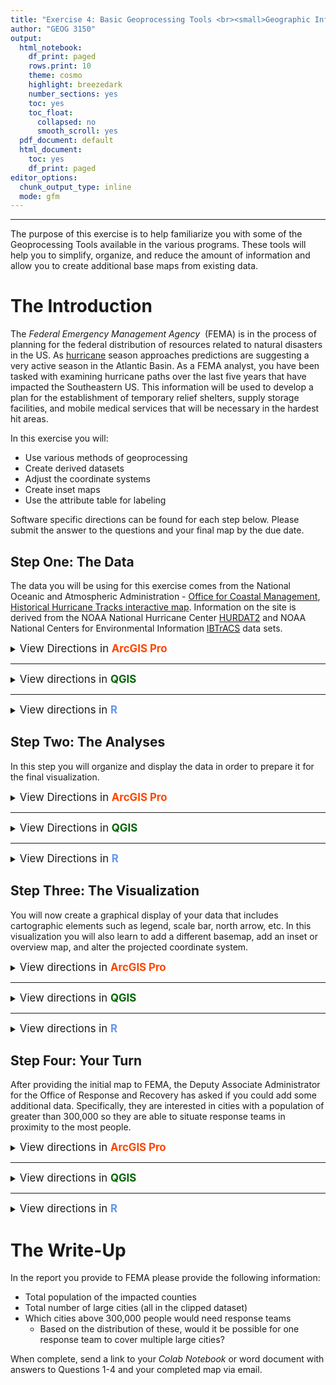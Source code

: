 ```yaml
---
title: "Exercise 4: Basic Geoprocessing Tools <br><small>Geographic Information Systems 1 Lab</small></br>"
author: "GEOG 3150"
output:
  html_notebook:
    df_print: paged
    rows.print: 10
    theme: cosmo
    highlight: breezedark
    number_sections: yes
    toc: yes
    toc_float:
      collapsed: no
      smooth_scroll: yes
  pdf_document: default
  html_document:
    toc: yes
    df_print: paged
editor_options:
  chunk_output_type: inline
  mode: gfm
---
```


```{=html}
<style type="text/css">

h1.title {
  font-size: 40px;
  font-family: "Times New Roman", Times, serif;
  color: DarkBlue;
  text-align: center;
}
h4.author { /* Header 4 - and the author and data headers use this too  */
  font-size: 20px;
  font-family: "Times New Roman", Times, serif;
  color: DarkBlue;
  text-align: center;
}

.zoom {
  transform-origin: 40% 50% 0;
  transition: transform .2s;
  margin: 0 auto;
}
.zoom img{
	width:auto;
	height:auto;	
}
.zoom:hover {
  transform: scale(2);
}

th, td {padding: 5px;}

</style>
```
<hr></hr>

The purpose of this exercise is to help familiarize you with some of the Geoprocessing Tools available in the various programs. These tools will help you to simplify, organize, and reduce the amount of information and allow you to create additional base maps from existing data.

# The Introduction

The _Federal Emergency Management Agency_&nbsp; (FEMA) is in the process of planning for the federal distribution of resources related to natural disasters in the US. As [hurricane](https://www.noaa.gov/news-release/noaa-predicts-another-active-atlantic-hurricane-season) season approaches predictions are suggesting a very active season in the Atlantic Basin. As a FEMA analyst, you have been tasked with examining hurricane paths over the last five years that have impacted the Southeastern US. This information will be used to develop a plan for the establishment of temporary relief shelters, supply storage facilities, and mobile medical services that will be necessary in the hardest hit areas.

In this exercise you will:

-   Use various methods of geoprocessing
-   Create derived datasets
-   Adjust the coordinate systems
-   Create inset maps
-   Use the attribute table for labeling

Software specific directions can be found for each step below. Please submit the answer to the questions and your final map by the due date.

## Step One: The Data

The data you will be using for this exercise comes from the National Oceanic and Atmospheric Administration - [Office for Coastal Management](https://coast.noaa.gov/), [Historical Hurricane Tracks interactive map](https://coast.noaa.gov/hurricanes/). Information on the site is derived from the NOAA National Hurricane Center [HURDAT2](https://www.nhc.noaa.gov/data/#hurdat) and NOAA National Centers for Environmental Information [IBTrACS](https://www.ncdc.noaa.gov/ibtracs/) data sets.

<details>
<summary><big>View Directions in <b> [ArcGIS Pro]{style="color:#ff4500"} </b></big></summary>

As you have done with each of the previous exercises, [Exercise 2](https://chrismgentry.github.io/GIS1-Exercise-2/) and [Exercise 3](https://chrismgentry.github.io/GIS1-Exercise-3/), you will begin by launching **[ArcGIS Pro]{style="color:#ff4500"}** from the start menu or dekstop shortcut. Select **Map** from _New > Blank Templates_ and on the resulting screen provide a name and location for your project. Remember it would be beneficial to keep all of these exercises in a single folder on your computer. 

With your screen now displaying the _World Topographic Map_&nbsp; and _World Hillshade_&nbsp; in the table of contents, navigate to GitHub and download **[all datasets for this exercise here](https://github.com/chrismgentry/GIS1-Exercise-4/tree/main/Data)** to your project folder and extract the data. If you have any questions on how to retrieve and extract the data refer to [Exercise 2, Step 1](https://chrismgentry.github.io/GIS1-Exercise-2/#11_Step_One:_The_Data) for detailed instructions.

Add the _states_, _counties_, and all _hurricanes_&nbsp; datasets to the map view. Remember that the layers in your _Table of Contents_&nbsp; are drawn in the order they appear. So the first item on the list will be the first show, followed, by the second and so on. Therefore, if you want certain datasets to be visible above all others it should be located at the top by clicking and dragging the data up or down in the list. For polygons, you can edit the fill and transparency (found under the appearance tab in effects) to allow for items underneath to be scene. For example, in the image below, the hurricane tracts are ordered by year and are situated on top of the county and state polygons. If the polygons were drawn first, the hurricane tracts would not be shown once they make landfall. In this example, the states polygons are displayed with a hollow fill and white border to allow for the counties to show through with their black borders.

<p align="center"><div class="zoom"><img src= "Images/arcgis-ex4-data.jpg" alt="Ex4 Datasets" style="width:100%"></div></p>

Refer back to previous exercises to review how to change the symbology for a given dataset. You should experiment with different order, fill, and transparencies to customize your view of the data.

Because FEMA is only interested in counties impacted by hurricanes, you need to select only the states that are intersected by the tracts. There are several ways to subset data in [ArcGIS Pro]{style="color:#ff4500"}. For this example we can select counties by name through a structured query language (SQL), we can use graphical tools to select data, and we can use geoprocessing tools to subset the data. Because this is a learning module, you will be learning several different techniques. While this might not necessarily be the quickest method, the purpose of this exercise is to introduce you to several tools you can use as appropriate in future projects. 

To continue gathering data for this exercise you are first going to isolate the data you want to select. In the _Table of Contents_ click the **List by Selection** button <img src= "Images/arcgis-list-selection-button.jpg" alt="List by Selection" width = "20" height = "20"> to show a list of the selectable datasets in the project. Because you should have a number of datasets in the project, to isolate only the states file, right-click on the _USA_States_Continental_&nbsp; and chose "Make this the only selectable layer". 

<p align="center"><div class="zoom"><img src= "Images/arcgis-make-selectable.png" alt="Make data selectable" style="width:100%"></div></p>

To begin, click the drop-down menu for _Select_&nbsp; on the _Map Tab_&nbsp; and choose **Lasso** from the drop-down menu and and use the cursor to draw a circle encompassing Alabama, Arkansas, Delaware, Florida, Georgia, Illinois, Indiana, Kentucky, Louisiana, Maryland, Mississippi, Missouri, New Jersey, North Carolina, Ohio, Pennsylvania, South Carolina, Tennessee, Virginia, and West Virginia. Your circle does not need to include all of the state, just a small portion. See the example below:

<p align="center"><div class="zoom"><img src= "Images/arcgis-lasso-select.png" alt="Lasso Select Tool" style="width:100%"></div></p>

With the states selected, return the Table of Contents to the "List by Drawing Order" button <img src= "Images/arcgis-list-draw-button.jpg" alt="List by Drawing Order" width = "20" height = "20"> and right-click on the _USA_States_Continental_&nbsp; dataset and choose **Data > Export Features** from the menu. In the resulting menu include the following options and click OK:

- _Input Features_ = USA_States_Continental
- _Output Location_ = Select a folder for the export. It it important that you do not click into the folder, simply click once to select and click OK (see example).
- _Output Name_ = choose a name for your file and add .shp behind it to create a shapefile.

<p align="center"><div class="zoom"><img src= "Images/arcgis-export-data.png" alt="Export Data" style="width:100%"></div></p>

When finished you should have the file added to your project. Another technique to isolate data is by using the **Clip** analysis tool. This tool can be used to cut out a piece of one dataset using one or more of the features in another dataset as a "cookie cutter". This is useful for creating a new dataset that contains a geographic subset of the features in another larger dataset.

<p align="center"><img src= "Images/arcgis-clip-illustration.png" alt="ArcGIS Pro Clip Illustration" width="515" height="202"><figcaption><small><b>Illustration from https://pro.arcgis.com/en/pro-app/latest/tool-reference/analysis/clip.htm</b></small></figcaption></p>

Under the _Analysis Tab_, click the **Tools** button <img src= "Images/arcgis-toolbox-button.jpg" alt="Geoprocessing Tools Button" width="20" height="20"> to open a geoprocessing search menu. In the search box at the top of the menu type in the word **Clip** and click enter. The first option will show "**Clip** (Analysis Tools)". Click on the tool to open the associated menu. In the new menu choose the following options from the drop-down menus and click Run :

- _Input Features_ = USA_Counties
- _Clip Features_ = ex4_States (or the name of the file for the selected states in the previous step)
- _Output Feature Class_ = choose a name for your file and add .shp behind it to create a shapefile.

<p align="center"><div class="zoom"><img src= "Images/arcgis-clip-tool.png" alt="Clip Analysis Tool" style="width:100%"></div></p>

This will create a dataset containing only the counties that are included within the states used as the selection. While the colors were altered to highlight the changes and additions to the project, you should now see a new dataset in your Table of Contents that only contains those counties. 

<p align="center"><div class="zoom"><img src= "Images/arcgis-clipped-data.png" alt="Clipped Counties" style="width:100%"></div><figcaption><small><b>Colors altered from previous images to highlight geoprocessing results.</b></small></figcaption></p>

Finally, while having the individual hurricane tracts can be important, for the purposes of this exercise you are going to use the **Merge** tool to combined all of the individual hurricane tracts into a single dataset. Similar to the previous step, click on the _Tools_&nbsp; button on the Analysis Tab and search for **Merge**. Click on "**Merge** (Data Management Tool)" and in the new window choose the following options from the drop-down menu and click run:

- _Input Datasets_ = Either from the drop-down menu or the _add many button_&nbsp; <img src= "Images/arcgis-add-many-button.jpg" alt="Add Many" width = "10" height = "10"> select all of the individual hurricane tracts. If using the "add many" button you will need to click the "add" link in the bottom right-hand corner of the input. If you use the drop-down menu the data will add automatically
- _Output Dataset_ = choose a name for your file and add .shp behind it to create a shapefile.

<p align="center"><div class="zoom"><img src= "Images/arcgis-merged-data.png" alt="Merged Hurricanes" style="width:100%"></div></p>

Now you can remove the _USA_Counties_&nbsp; and all the individual hurricane track files to reduce the clutter in your Table of Contents. To do this you simply right-click on the dataset in the Table of Contents and click _Remove_.

<big><b>Question No. 1</b></big>
<blockquote>
How many individual track segments are contained in the merged hurricane dataset?
</blockquote>

</details>
<hr></hr>

<details>
<summary><big>View directions in <b> [QGIS]{style="color: #006400"} </b></big></summary>

As you have done with each of the previous exercises, [Exercise 2](https://chrismgentry.github.io/GIS1-Exercise-2/) and [Exercise 3](https://chrismgentry.github.io/GIS1-Exercise-3/), you will begin by launching <b>[QGIS]{style="color: #006400"}</b> from the start menu, launchpad, or dekstop shortcut. Start with a _New Empty Project_&nbsp; and save it to your project folder. 

With your your empty project created, navigate to GitHub and download **[all datasets for this exercise here](https://github.com/chrismgentry/GIS1-Exercise-4/tree/main/Data)** to your project folder and extract the data. If you have any questions on how to retrieve and extract the data refer to [Exercise 2, Step 1](https://chrismgentry.github.io/GIS1-Exercise-2/#11_Step_One:_The_Data) for detailed instructions.

Add the _states_, _counties_, and all _hurricanes_&nbsp; datasets to the map view. Remember that the datasets in your _Layers_&nbsp;menu are drawn in the order they appear. So the first item on the list will be the first show, followed, by the second and so on. Therefore, if you want certain datasets to be visible above all others it should be located at the top by clicking and dragging the data up or down in the list. For polygons, you can edit the fill and transparency (found under the appearance tab in effects) to allow for items underneath to be scene. For example, in the image below, the hurricane tracts are ordered by year and are situated on top of the county and state polygons. If the polygons were drawn first, the hurricane tracts would not be shown once they make landfall. In this example, the states polygons are displayed with a hollow fill and white border to allow for the counties to show through with their black borders.

<p align="center"><div class="zoom"><img src= "Images/qgis-ex4-data.png" alt="Exercise 4 Datasets" style="width:100%"></div></p>

Refer back to previous exercises to review how to change the symbology for a given dataset. You should experiment with different order, fill, and transparencies to customize your view of the data.

Because FEMA is only interested in counties impacted by hurricanes, you need to select only the states that are intersected by the tracts. There are several ways to subset data in [QGIS]{style="color: #006400"}. For this example we can select counties by name through a structured query language (SQL), we can use graphical tools to select data, and we can use geoprocessing tools to subset the data. Because this is a learning module, you will be learning several different techniques. While this might not necessarily be the quickest method, the purpose of this exercise is to introduce you to several tools you can use as appropriate in future projects.

To continue gathering data for this exercise you are first going to isolate the data you want to select. Begin by clicking on the _USA_States_Continental_&nbsp; dataset to make it the only selectable layer. Next, suing the **Select Features ** tool <img src= "Images/qgis-select-features-tool.jpg" alt="Select Features Tool" width = "20" height = "20"> use the drop-down menu to choose **Select Features by Freehand**.

<p align="center"><img src= "Images/qgis-freehand-select-tool.jpg" alt="Freehand Select" style="width:50%"></p>

Single click on the map somewhere in the Gulf of Mexico and use the cursor to draw a circle encompassing Alabama, Arkansas, Delaware, Florida, Georgia, Illinois, Indiana, Kentucky, Louisiana, Maryland, Mississippi, Missouri, New Jersey, North Carolina, Ohio, Pennsylvania, South Carolina, Tennessee, Virginia, and West Virginia. Your circle does not need to include all of the state, just a small portion. After circling the selected states, single click again to finish the selection. See the example below:

<p align="center"><div class="zoom"><img src= "Images/qgis-data-selection-tool.png" alt="Data Selection" style="width:100%"></div></p>

If you make a mistake you can use the _Deselect Features_ button <img src= "Images/qgis-clear-selection-button.png" alt="Clear Select Features Tool" width = "20" height = "20"> to clear your selection and try again. With the states selected, return the Layers menu right/CRTL click on the USA_States_Continental dataset and choose **Export > Save Selected Features As...** from the menu. In the resulting menu include the following options and click OK:

- _Format_ = ESRI Shapefile
- _File name_ = choose a name and location for your file by clicking on the <img src= "Images/qgis-folder-select-button.jpg" alt="Select Folder and File Name" width = "20" height = "20"> button
- Leave all other options as the default

<p align="center"><div class="zoom"><img src= "Images/qgis-export-selection.png" alt="Export Data Selection" style="width:100%"></div></p>

When finished you should have the file added to your project. Another technique to isolate data is by using the **Clip** analysis tool. This tool can be used to cut out a piece of one dataset using one or more of the features in another dataset as a "cookie cutter". This is useful for creating a new dataset that contains a geographic subset of the features in another larger dataset.

<p align="center"><img src= "Images/arcgis-clip-illustration.png" alt="ArcGIS Pro Clip Illustration" width="515" height="202"><figcaption><small><b>Illustration from https://pro.arcgis.com/en/pro-app/latest/tool-reference/analysis/clip.htm</b></small></figcaption></p>

On the menu bar, select **Vector > Geoprocessing Tools > Clip** to open the clipping dialog box. Choose the following options and click Run at the bottom of the screen when finished:

- _Input layer_ = USA_Counties
- _Overlay layer_ = The file of selected states you created above
- _Clipped_ = When creating new datasets you can choose to leave this section a _Create temporoary layer_ or use the <img src= "Images/qgis-folder-select-button.jpg" alt="Select Folder and File Name" width = "20" height = "20"> button to choose _Save to File..._. Temporary layers are great when you need to create an intermediate layer you do not plan to retain for analysis. In this case, because we want to keep the file, it is best to save it as a new shapefile. Any temporary file created will be lost once you close the project.

<p align="center"><div class="zoom"><img src= "Images/qgis-clip-tool.png" alt="Clip" style="width:100%"></div></p>

This will create a dataset containing only the counties that are included within the states used as the selection. While the colors were altered to highlight the changes and additions to the project, you should now see the new dataset in your Layers menu that only contains those counties.

<p align="center"><div class="zoom"><img src= "Images/qgis-clipped-data.png" alt="Clipped Data" style="width:100%"></div><figcaption><small><b>Colors altered from previous images to highlight geoprocessing results.</b></small></figcaption></p>

Finally, while having the individual hurricane tracts can be important, for the purposes of this exercise you are going to use the **Merge vector layers** tool to combined all of the individual hurricane tracts into a single dataset. To locate this tool you will need to click the _Toolbox_&nbsp; button <img src= "Images/qgis-toolbox-button.jpg" alt="Processing Toolbox Button" width = "20" height = "20"> on the toolbar. This will open the **Processing Toolbox** side menu and allow you to search for merge.

Double click on the **Merge vector layers** tool and in the new window click the <img src= "Images/qgis-folder-select-button.jpg" alt="Select Folder and File Name" width = "20" height = "20"> button for the _Input layers_. The window will shift to allow you to select all of the individual hurricane track layers. When complete click the return arrow <img src= "Images/qgis-input-layers-return-button.jpg" alt="Select Folder and File Name" width = "20" height = "20"> to go back to the Merge Vector Layers dialog box. The _Input layers_&nbsp; should now say "5 inputs selected." Next, click the <img src= "Images/qgis-folder-select-button.jpg" alt="Select Folder and File Name" width = "20" height = "20"> button for the section that says _Merged_. While you could make this a temporary layer, it would be best to save the file similar to in the previous steps to retain access to the new dataset.

<p align="center"><div class="zoom"><img src= "Images/qgis-merge-dialog2.png" alt="Merged Vector Layers Dialog" style="width:100%"></div></p>

Now you can remove the _USA_Counties_&nbsp; and all the individual hurricane track files to reduce the clutter in your Layers menu. To do this you simply right/CRTL-click on the dataset in the Layers menu and click _Remove Layer_ or hiding the layer by unchecking the _hide layer_&nbsp; button <img src= "Images/qgis-hide-layer-button.jpg" alt="Hide Layer Button" width = "20" height = "20">. 

<p align="center"><div class="zoom"><img src= "Images/qgis-merged-data.png" alt="Merged Data Example" style="width:100%"></div></p>

<big><b>Question No. 1</b></big>
<blockquote>
How many individual track segments are contained in the merged hurricane dataset?
</blockquote>

</details>
<hr></hr>

<details><summary><big>View directions in <b> [R]{style="color: #6495ED"} </b></span></big></summary>
Before you begin, you will need to open the [Ex2 Colab Notebook](https://github.com/chrismgentry/GIS1-Exercise-9/blob/main/GIS1_EX9.ipynb) and insert **tocolab** after _github_ in the URL to open in the _Colab Environment_. As you have seen before, R requires various packages to complete certain analyses. In this exercise you will be using **tidyverse, OpenStreetMaps, ggfortify, maptools, and rgeos**. To install and load the packages we will use the following script:

Blah...blah...blah...

<big><b>Question No. 1</b></big>
<blockquote>
_Insert Text Here_
</blockquote>

</details>

## Step Two: The Analyses

In this step you will organize and display the data in order to prepare it for the final visualization.

<details>
<summary><big>View Directions in <b> [ArcGIS Pro]{style="color:#ff4500"} </b></big></summary>

Now that you have the necessary data, you need determine which counties are most significantly impacted by the hurricanes. Because hurricane winds can impact areas far away from the eye or the storm, you will begin by creating a buffer around the hurricane tracts. You can either use the **Tools** button <img src= "Images/arcgis-toolbox-button.jpg" alt="Geoprocessing Tools Button" width="20" height="20"> on the _Analysis Tab_&nbsp; or search for **Buffer** in the list of tools next to the button. In the Buffer window select the following options and click run:

- _Input Features_ = The merged hurricane dataset
- _Output Feature Class_ = choose a name for your file and add .shp behind it to create a shapefile
- _Distance_ = 50 miles (linear unit)
- _Side Type_ = Full
- _End Type_ = Round
- _Method_ = Planar
- _Dissolve Type_ = Dissolve all output features into a single feature

<p align="center"><div class="zoom"><img src= "Images/arcgis-buffer-data.png" alt="Buffer Tool" style="width:100%"></div></p>

If in this step or the next you encounter a warning stating there is a "datum conflict between the input and output", just proceed with the exercise. We will discuss _datums_, a set of reference points on the earth's surface against which position measurements are made, in future exercises. While they are important to understand, for the purposes of this exercise you can ignore the warning.

In this next step you need to isolate only the counties that are located within this buffer. To do this, click the **Select By Location** button <img src= "Images/arcgis-select-location-button.jpg" alt="Select By Location Button" width="20" height="20"> on the _Map Tab_&nbsp; in the Selection Section. In the new menu choose the following and click OK.

- _Input Features_ = Your clipped counties
- _Relationship_ = Choose Intersect
- _Selecting Features_ = Your buffered hurricanes
- _Selection Type_ = New Selection

<p align="center"><div class="zoom"><img src= "Images/arcgis-select-by-location.png" alt="Select By Location" style="width:100%"></div></p>

With this selection made, you can take the same steps as before to create a new dataset by right-clicking on the clipped counties dataset in the Table of Contents, going to _Data > Export Features_&nbsp; and creating a new shapefile of the selected counties. You can now remove the clipped counties you created in step one or change the symbology to make this new selection stand out.

To answer the following question, open the attribute table for the new dataset you created highlighting the impacted counties. Right-click on the column header for the **Population** variable, and select statistics.

<big><b>Question No. 2</b></big>
<blockquote>
What is the total population (sum information) of the counties impacted by these hurricanes?
</blockquote>

</details>
<hr></hr>

<details>
<summary><big>View Directions in <b> [QGIS]{style="color:#006400"} </b></big></summary>

Now that you have the necessary data, you need determine which counties are most significantly impacted by the hurricanes. Because hurricane winds can impact areas far away from the eye or the storm, you will begin by creating a buffer around the hurricane tracts. You can either go to **Vector > Geoprocessing Tools > Buffer** on the menu bar or search for **Buffer** in the _Processing Toolbox_&nbsp; (similar to searching for Merge). Double-click on the Buffer tool, select the following options and click Run:

<p align="center"><img src= "Images/qgis-buffer-analysis.png" alt="Buffer Tool Dialog" style="width:75%"></p>

- _Input layer_ = The merged hurricane file you created
- _Distance_ = 0.8
- _Segments_ = 4
- _End cap style_ = Round
- _Join style_ = Round
- _Miter limit_ = 2.0
- Check the box for _Dissolve result_
- _Buffered_ save the file in your project folder

You may receive a warning about using degrees to calculate the buffer. If so you can dismiss it for now. In future exercises you will project your dataset, however for the purposes of this exercise you can ignore the warning. Your screen should now look similar to this (colors have been altered to highlight the results):

<p align="center"><div class="zoom"><img src= "Images/qgis-buffered-data.png" alt="Buffered hurricane dataset" style="width:100%"></div></p>

For this exercise, you are going to add satellite imagery from a remote connection. In the browser, scroll down to **XYZ Tiles** and right/CRTL-click to add a “New Connection”. In the resulting window name the connection “Google Satellite” and type the following into the URL:

```
https://mt1.google.com/vt/lyrs=s&x={x}&y={y}&z={z}
```

You can now click and drag **Google Satellite** into the layer to view the satellite imagery. Remember to arrange your layer so that either the fill for counties is transparent or the satellite layer is above the counties so you can see the imagery.

<p align="center"><div class="zoom"><img src= "Images/qgis-data-with-satellite.png" alt="Adding satellite data basemap" style="width:100%"></div></p>

In this next step you need to isolate only the counties that are located within the hurricane buffer. To do this, click **Vector > Research Tools > Select By Location** from the menu bar. In the new menu choose the following and click Run

<p align="center"><img src= "Images/qgis-select-by-location.jpg" alt="Select by location tool" style="width:75%"></p>

- _Select features from_ = The clipped counties dataset. This is the file that contains only the counties in the selected states.
- _Where the features (geometric predicate)_ = Check the box for **intersect**
- _By comparing to the features from_ = The hurricane buffer dataset
- _Modify current selection by_ = Creating new selection

With this selection made, you can take the same steps as before to create a new dataset by right/CRTL-clicking on the clipped counties dataset in the Layers menu, going to **Export > Save Selected Features As...** and creating a new shapefile of the selected counties. 

<p align="center"><div class="zoom"><img src= "Images/qgis-selected-save.png" alt="Exporting the current selection" style="width:100%"></div></p>

You can now remove the clipped counties you created in step one or change the symbology to make this new selection stand out.

<p align="center"><div class="zoom"><img src= "Images/qgis-select-by-location-data.png" alt="All Analyzed Datasets" style="width:100%"></div></p>

To answer the following question, click the _Show Statistical Summary_&nbsp; button <img src= "Images/qgis-statistical-summary-button.jpg" alt="Show Statistical Summary Button" width="20" height="20"> on the menu bar. A new menu will open in the left-hand column of the screen. In this menu select the dataset you created for the hurricane impacted counties in the first box and population in the second.

<p align="center"><img src= "Images/qgis-statistics-menu.png" alt="Statistics Information" style="width:60%"></p>

<big><b>Question No. 2</b></big>
<blockquote>
What is the total population (sum information) of the counties impacted by these hurricanes?
</blockquote>

</details>
<hr></hr>

<details>
<summary><big>View Directions in <b> [R]{style="color:#6495ED"} </b></big></summary>

Blah...blah...blah...

<big><b>Question No. 2</b></big>
<blockquote>
_Insert Text Here_
</blockquote>

</details>

## Step Three: The Visualization

You will now create a graphical display of your data that includes cartographic elements such as legend, scale bar, north arrow, etc. In this visualization you will also learn to add a different basemap, add an inset or overview map, and alter the projected coordinate system. 

<details><summary><big>View directions in <b> [ArcGIS Pro]{style="color:#ff4500"} </b></span></big></summary>

On the _Map Tab_&nbsp; click the **Basemap** button <img src= "Images/arcgis-basemap-button.jpg" alt="Basemaps" width="20" height="20"> and select the option for _Oceans_. Remember that the order of the datasets in the Table of Contets determines what order they are displayed.

<p align="center"><div class="zoom"><img src= "Images/arcgis-basemaps.png" alt="Basemaps" style="width:100%"></div></p>

In future exercises you may choose any of these basemap options that are apprropriate for your analyses. Next, on the _Insert Tab_&nbsp; click the button for **New Map** <img src= "Images/arcgis-new-map-button.jpg" alt="Insert New Map" width="20" height="20"> and select New Map. A new map tab (probably called Map2) will appear in your map frame. Add (or copy/paste from the original map) the hurricane impacted counties and the continental US States shapefiles as well as the Oceans basemap to this new map. Be sure to zoom in a appropriate to see the data.

<p align="center"><img src= "Images/arcgis-map2.png" alt="Inset Map" style="width:100%"></p>

To return to the original map simply click on the appropriate tab. This will allow you to switch back and forth between the two in order to make the necessary customizations. It may be beneficial to rename each one to keep track of the purpose for each map.

Next you can change the projection of the coordinate system for the inset map (Map2). In the Table of Contents, right-click on **Map2** and select _Properties_. In the resulting window click **Coordinate Systems** from the left-side menu. Under "XY Coordinate Systems Available" scroll down until you see _Projected Coordinate System_. Using the series of drop-down menus go to **Projected Coordinate System > Continental > North America** and select the option for "North America Albers Equal Area Conic" and click OK. You should notice that the awkward "flat top" border of the United States should now me curved and the overall shape of the states has a more pleasing appearance.

<p align="center"><div class="zoom"><img src= "Images/arcgis-coordinate-systems.png" alt="Altering Coordinate systems" style="width:100%"></div></p>

In lecture we will discuss the importance of projections and coordinate systems. In future exercises you should take some time to select different options to see which _Coordinate System_&nbsp; has the most pleasing shape to your eyes.

It is now time for you to make your map. Similar to **[previous exercises](https://chrismgentry.github.io/GIS1-Exercise-2/#13_Step_Three:_The_Visualization)**, you need to add all of the necessary elements discussed in Exercise 2 and 3. In this exercise you will also need to add your inset map (Map2). To do this, you first need to add the primary map with using the Map Frame button like before. Next you can click the Map Frame button again to add the second map.

<p align="center"><div class="zoom"><img src= "Images/arcgis-add-map2.png" alt="Add Inset Map" style="width:100%"></div></p>

However, for the inset you want it to be smaller and not cover your map data.

<p align="center"><div class="zoom"><img src= "Images/arcgis-map-and-inset.png" alt="Map with Inset Map" style="width:100%"></div></p>

Finalize your map by adding all of the necessary map elements (title, legend, north arrow, scale bar, name and date) and altering the symbology of the hurricane dataset to provide additional important data. Remember to renaming items in the Table of Contents will rename them in the legend.

<p align="center"><img src= "Images/arcgis-final-map.png" alt="Final Map" style="width:100%"></p>

<big><b>Question No. 3</b></big>
<blockquote>
How many total impacted counties are included in the new dataset?
</blockquote>

</details>
<hr></hr>

<details><summary><big>View directions in <b> [QGIS]{style="color:#006400"} </b></span></big></summary>

To create this visualization you are going to also create what is called an inset or indicator map. These are smaller maps that are used to provide additional detail about a specific location. These maps are often small scale versions or the primary map, but sometimes can be larger scale to enhance detail in congested areas. In this case it will be a small scale version of the continental US.

To begin this process you are going to create some organizations in the Layer Menu by using the **Add Group** button <img src= "Images/qgis-layers-add-group.jpg" alt="Add Groups" width="20" height="20">. Name the first group "Main Map" and create a second group called "Inset Map". 

<p align="center"><img src= "Images/qgis-layers-menu-groups.jpg" alt="Layers Groups" style="width:60%"></p>

In the Layers Menu you can click and drag the datasets into the different groups as well as right/CRTL-click to copy and paste. For this exercise you should order your datasets as follows:

- **Main Map**
  - Hurricanes Dataset
  - Hurricane Impacted Counties
  - Selected States
  - Clipped Counties
  - Continental US
  - Google Satellite Imagery
- **Inset Map**
  - Hurricane Buffer
  - Selected States
  - Continental US
  - Google Satellite Imagery

<p align="center"><img src= "Images/qgis-layers-with-groups.jpg" alt="Layers Groups" style="width:60%"></p>

Similar to **[previous exercises](https://chrismgentry.github.io/GIS1-Exercise-2/#13_Step_Three:_The_Visualization)**, your visualization should include all of the necessary map elements discussed in Exercise 2 and 3. However, you will also need to add the inset map for this exercise. To do this, you first need to create a _New Print Layout_, and with the "Main Map" selected and the "Inset Map" hidden in the Layers Menu, and add the map with the _Add map_&nbsp; tool like before. 

<p align="center"><div class="zoom"><img src= "Images/qgis-layout-main-map.png" alt="Layout with Main Map" style="width:100%"></div></p>

In the item properties for the map, set your level of zoom and align the map in your desired location. Then under _Layers_&nbsp; section, click "Lock Layers" to keep the map frame from being altered. You can always return to this layer and unlock it if you need to make changes.

Next return to the project and turn off the Main Map, then turn on the Inset Map and return to the layout and add another map. Because you have the inset group selected and the main map group hidden, the additional map frame will contain the inset information. Remember to think about where you want the inset to be located before you draw it on the layout. While you can change this at anytime, you should always have a planned map design.

<p align="center"><div class="zoom"><img src= "Images/qgis-layout-inset-map.png" alt="Layout with Inset Map" style="width:100%"></div></p>

Finalize your map by adding all of the necessary map elements (title, legend, north arrow, scale bar, name and date) and altering the symbology of the hurricane dataset to provide additional important data. Remember to renaming items in the Table of Contents will rename them in the legend but you will need to update in the item properties. Alternatively, in the item properties for the legend you can select any object and click the Edit button <img src= "Images/qgis-edit-item-properties-button.jpg" alt="Add Groups" width="20" height="20"> to rename them.

<big><b>Question No. 3</b></big>
<blockquote>
How many total impacted counties are included in the new dataset?
</blockquote>

</details>
<hr></hr>

<details><summary><big>View directions in <b> [R]{style="color:#6495ED"} </b></span></big></summary>

Blah...blah...blah...

<big><b>Question No. 3</b></big>
<blockquote>
_Insert Text Here_
</blockquote>

</details>

## Step Four: Your Turn

After providing the initial map to FEMA, the Deputy Associate Administrator for the Office of Response and Recovery has asked if you could add some additional data. Specifically, they are interested in cities with a population of greater than 300,000 so they are able to situate response teams in proximity to the most people.

<details><summary><big>View directions in <b> [ArcGIS Pro]{style="color:#ff4500"} </b></span></big></summary>

If you did not previously download the [cities data](https://github.com/chrismgentry/GIS1-Exercise-4/raw/main/Data/US_Cities_100k.zip) from the GitHub Exercise Page please download the data and unzip it in your project folder. With that data available, add the US_Cities_100k.shp to your primary map (not the inset map). Repeating the steps to **clip** from [Step 1](https://chrismgentry.github.io/GIS1-Exercise-4/#11_Step_One:_The_Data) select the cities as your _Input Feature_, the hurricane buffer as the _Clip Feature_, and be sure to save the new dataset to your project folder with .shp to create a shapefile. You can now remove the US Cities from the project but keep your clipped cities.

While you will leave all of the clipped cities on the map, you will now create a _Label Class_ to only create labels for cities with a population greater than 300,000. To begin, right-click on your new clipped cities dataset and select "Labeling Properties..." <img src= "Images/arcgis-labeling-properties.jpg" alt="Labeling Properties" width="150" height="20"> from the options.

Under the "Class" option in the Label Class window select **SQL** from the three options. Next select _New expression_&nbsp; <img src= "Images/arcgis-new-expression-labels.jpg" alt="Labeling SQL" width="115" height="20"> and select the following options:

<p align="center">Where&emsp;**POPULATION**&emsp;**is greater than**&emsp;**300,000**</p>

<p align="center"><img src= "Images/arcgis-labeling-sql.png" alt="SQL Options for Labeling" style="width:50%"></p>

When complete, click **Apply** at the bottom of the window. Use the options on the _Labeling Tab_ for the dataset to adjust the label field to NAME, change the font or size of the text, and click the **Label** button on the left of the tab.

<p align="center"><div class="zoom"><img src= "Images/arcgis-labeling-tab.jpg" alt="Labeling Options" style="width:100%"></div></p>

<big><b>Question No. 4</b></big>
<blockquote>
What labeled cities are the furthest North, South, East, and West?
</blockquote>

</details>
<hr></hr>

<details><summary><big>View directions in <b> [QGIS]{style="color:#006400"} </b></span></big></summary>

If you did not previously download the [cities data](https://github.com/chrismgentry/GIS1-Exercise-4/raw/main/Data/US_Cities_100k.zip) from the GitHub Exercise Page please download the data and unzip it in your project folder. With that data available, add the US_Cities_100k.shp to your primary map (not the inset map). Repeating the steps to **clip** from [Step 1](https://chrismgentry.github.io/GIS1-Exercise-4/#11_Step_One:_The_Data) select the cities as your _Input Layer_, the hurricane buffer as the _Overlay Layer_, and be sure to save the new dataset to your project folder in the _Clipped_&nbsp; option. You can now remove the US Cities from the project but keep your clipped cities.

While you will leave all of the clipped cities on the map, you will now create a Label Class to only create labels for cities with a population greater than 300,000. To begin, right/CRTL-click on your new clipped cities dataset and select “Properties”. Under the **Labels** tab on the left side of the new window, select _Rule-based Labeling_&nbsp; from the drop-down menu at the top of the window. Next, click the <b>[Green +]{style="color:#006400"}</b> at the bottom to add a new rule. Provide the following inputs and click OK

- _Description_ = Give your rule a name
- _Filter_ = Type the following: ``` "POPULATION" > 300000```
- _Labels_ = Check this box
- _Value_ = NAME
- _Text, Formatting, Buffer, Mask, etc._ = Customize as necessary for your preferred style

<p align="center"><img src= "Images/qgis-rule-based-labels.png" alt="Rule-based Options for Labeling" style="width:100%"></p>

Finally, click OK on the layer properties window. You will need to return to your main map in the layout and uncheck the box for locked to update the map with this new information.

<big><b>Question No. 4</b></big>
<blockquote>
What labeled cities are the furthest North, South, East, and West?
</blockquote>

</details>
<hr></hr>

<details><summary><big>View directions in <b> [R]{style="color:#6495ED"} </b></span></big></summary>

Blah...blah...blah...

<big><b>Question No. 4</b></big>
<blockquote>
_Insert Text Here_
</blockquote>

</details>

# The Write-Up

In the report you provide to FEMA please provide the following information:

- Total population of the impacted counties
- Total number of large cities (all in the clipped dataset)
- Which cities above 300,000 people would need response teams
  - Based on the distribution of these, would it be possible for one response team to cover multiple large cities?

When complete, send a link to your _Colab Notebook_ or word document with answers to Questions 1-4 and your completed map via email.